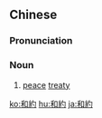 {{also|和约}}
==Chinese==
{{zh-forms|s=和约}}

===Pronunciation===
{{zh-pron
|m=héyuē
|c=wo4 joek3
|mn=hô-iok
|cat=n
}}

===Noun===
{{zh-noun}}

# [[peace]] [[treaty]]

[[ko:和約]]
[[hu:和約]]
[[ja:和約]]